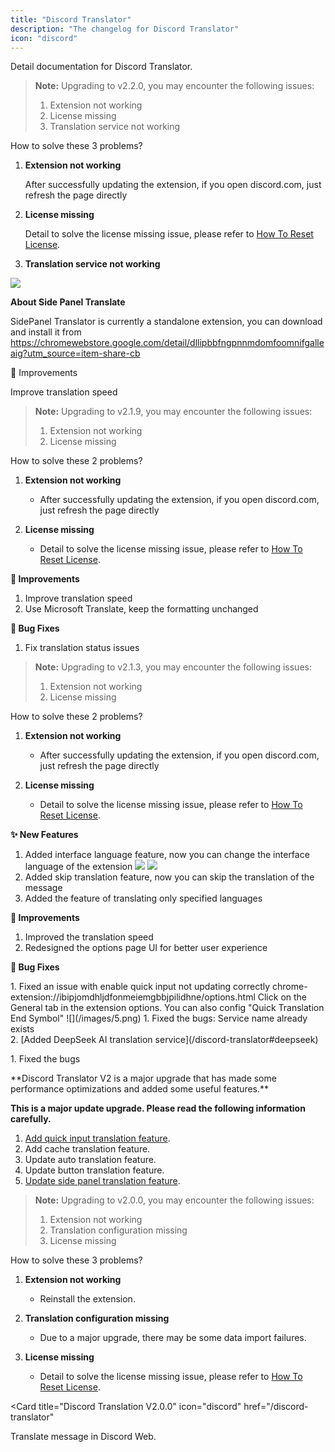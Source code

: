 ```yaml
---
title: "Discord Translator"
description: "The changelog for Discord Translator"
icon: "discord"
---
```


<CardGroup cols={1}>
  <Card
    icon="discord"
    title="Discord Translator Document"
    href="/discord-translator"
  >
    Detail documentation for Discord Translator.
  </Card>
</CardGroup>

<Update label="v2.2.0">

> **Note:** Upgrading to v2.2.0, you may encounter the following issues:
>
> 1. Extension not working
> 2. License missing
> 3. Translation service not working

How to solve these 3 problems?

1. **Extension not working**

   After successfully updating the extension, if you open discord.com, just refresh the page directly

2. **License missing**

   Detail to solve the license missing issue, please refer to [How To Reset License](/troubleshooting/how-to-reset-license).

3. **Translation service not working**

![](/images/other/d4.png)

**About Side Panel Translate**

SidePanel Translator is currently a standalone extension, you can download and install it from https://chromewebstore.google.com/detail/dllipbbfngpnnmdomfoomnifgalleaig?utm_source=item-share-cb

🔧 Improvements

Improve translation speed

</Update>

<Update label="v2.1.9">

> **Note:** Upgrading to v2.1.9, you may encounter the following issues:
>
> 1. Extension not working
> 2. License missing

How to solve these 2 problems?

1. **Extension not working**

   - After successfully updating the extension, if you open discord.com, just refresh the page directly

2. **License missing**
   - Detail to solve the license missing issue, please refer to [How To Reset License](/troubleshooting/how-to-reset-license).

**🔧 Improvements**

1. Improve translation speed
2. Use Microsoft Translate, keep the formatting unchanged

**🐛 Bug Fixes**

1. Fix translation status issues

</Update>

<Update label="v2.1.3">

> **Note:** Upgrading to v2.1.3, you may encounter the following issues:
>
> 1. Extension not working
> 2. License missing

How to solve these 2 problems?

1. **Extension not working**

   - After successfully updating the extension, if you open discord.com, just refresh the page directly

2. **License missing**
   - Detail to solve the license missing issue, please refer to [How To Reset License](/troubleshooting/how-to-reset-license).

**✨ New Features**

1. Added interface language feature, now you can change the interface language of the extension
   ![](/images/wt/33.png)
   ![](/images/wt/22.png)
2. Added skip translation feature, now you can skip the translation of the message
3. Added the feature of translating only specified languages

**🔧 Improvements**

1. Improved the translation speed
2. Redesigned the options page UI for better user experience

**🐛 Bug Fixes**

</Update>

<Update label="v2.0.5">
  1. Fixed an issue with enable quick input not updating correctly
<Steps>
  <Step title="Open Extension Options">
    chrome-extension://ibipjomdhljdfonmeiemgbbjpilidhne/options.html
  </Step>
  <Step title="Select General Tab">
    Click on the General tab in the extension options.
  </Step>
  <Step title="Enable/Disable Quick Input Translation">
    You can also config "Quick Translation End Symbol" ![](/images/5.png)
  </Step>
</Steps>

</Update>

<Update label="v2.0.4">
  1. Fixed the bugs: Service name already exists <br />
  2. [Added DeepSeek AI translation service](/discord-translator#deepseek)
</Update>

<Update label="v2.0.3">1. Fixed the bugs</Update>

<Update label="v2.0.1">
**Discord Translator V2 is a major upgrade that has made some performance optimizations and added some useful features.**

**This is a major update upgrade. Please read the following information carefully.**

1. [Add quick input translation feature](/discord-translator#overview).
2. Add cache translation feature.
3. Update auto translation feature.
4. Update button translation feature.
5. [Update side panel translation feature](/discord-translator#overview-4).

> **Note:** Upgrading to v2.0.0, you may encounter the following issues:
>
> 1. Extension not working
> 2. Translation configuration missing
> 3. License missing

How to solve these 3 problems?

1. **Extension not working**

   - Reinstall the extension.

2. **Translation configuration missing**

   - Due to a major upgrade, there may be some data import failures.

3. **License missing**
   - Detail to solve the license missing issue, please refer to [How To Reset License](/troubleshooting/how-to-reset-license).

<Card
  title="Discord Translation V2.0.0"
  icon="discord"
  href="/discord-translator"
>
  Translate message in Discord Web.
</Card>

</Update>
